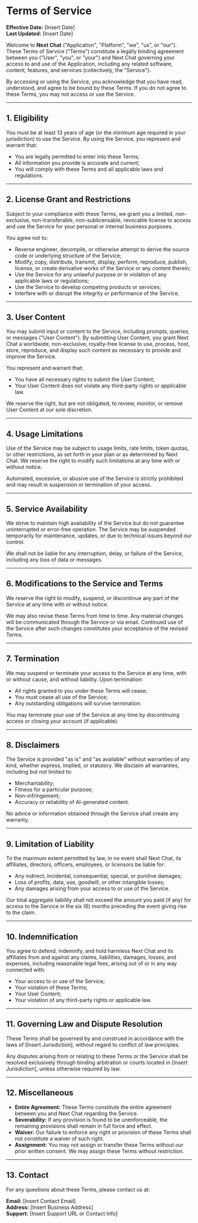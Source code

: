 # Terms of Service

**Effective Date:** [Insert Date]  
**Last Updated:** [Insert Date]

Welcome to **Next Chat** ("Application", "Platform", "we", "us", or "our"). These Terms of Service ("Terms") constitute a legally binding agreement between you ("User", "you", or "your") and Next Chat governing your access to and use of the Application, including any related software, content, features, and services (collectively, the "Service").

By accessing or using the Service, you acknowledge that you have read, understood, and agree to be bound by these Terms. If you do not agree to these Terms, you may not access or use the Service.

---

## 1. Eligibility

You must be at least 13 years of age (or the minimum age required in your jurisdiction) to use the Service. By using the Service, you represent and warrant that:

- You are legally permitted to enter into these Terms;
- All information you provide is accurate and current;
- You will comply with these Terms and all applicable laws and regulations.

---

## 2. License Grant and Restrictions

Subject to your compliance with these Terms, we grant you a limited, non-exclusive, non-transferable, non-sublicensable, revocable license to access and use the Service for your personal or internal business purposes.

You agree not to:

- Reverse engineer, decompile, or otherwise attempt to derive the source code or underlying structure of the Service;
- Modify, copy, distribute, transmit, display, perform, reproduce, publish, license, or create derivative works of the Service or any content therein;
- Use the Service for any unlawful purpose or in violation of any applicable laws or regulations;
- Use the Service to develop competing products or services;
- Interfere with or disrupt the integrity or performance of the Service.

---

## 3. User Content

You may submit input or content to the Service, including prompts, queries, or messages ("User Content"). By submitting User Content, you grant Next Chat a worldwide, non-exclusive, royalty-free license to use, process, host, store, reproduce, and display such content as necessary to provide and improve the Service.

You represent and warrant that:

- You have all necessary rights to submit the User Content;
- Your User Content does not violate any third-party rights or applicable law.

We reserve the right, but are not obligated, to review, monitor, or remove User Content at our sole discretion.

---

## 4. Usage Limitations

Use of the Service may be subject to usage limits, rate limits, token quotas, or other restrictions, as set forth in your plan or as determined by Next Chat. We reserve the right to modify such limitations at any time with or without notice.

Automated, excessive, or abusive use of the Service is strictly prohibited and may result in suspension or termination of your access.

---

## 5. Service Availability

We strive to maintain high availability of the Service but do not guarantee uninterrupted or error-free operation. The Service may be suspended temporarily for maintenance, updates, or due to technical issues beyond our control.

We shall not be liable for any interruption, delay, or failure of the Service, including any loss of data or messages.

---

## 6. Modifications to the Service and Terms

We reserve the right to modify, suspend, or discontinue any part of the Service at any time with or without notice.

We may also revise these Terms from time to time. Any material changes will be communicated through the Service or via email. Continued use of the Service after such changes constitutes your acceptance of the revised Terms.

---

## 7. Termination

We may suspend or terminate your access to the Service at any time, with or without cause, and without liability. Upon termination:

- All rights granted to you under these Terms will cease;
- You must cease all use of the Service;
- Any outstanding obligations will survive termination.

You may terminate your use of the Service at any time by discontinuing access or closing your account (if applicable).

---

## 8. Disclaimers

The Service is provided "as is" and "as available" without warranties of any kind, whether express, implied, or statutory. We disclaim all warranties, including but not limited to:

- Merchantability;
- Fitness for a particular purpose;
- Non-infringement;
- Accuracy or reliability of AI-generated content.

No advice or information obtained through the Service shall create any warranty.

---

## 9. Limitation of Liability

To the maximum extent permitted by law, in no event shall Next Chat, its affiliates, directors, officers, employees, or licensors be liable for:

- Any indirect, incidental, consequential, special, or punitive damages;
- Loss of profits, data, use, goodwill, or other intangible losses;
- Any damages arising from your access to or use of the Service.

Our total aggregate liability shall not exceed the amount you paid (if any) for access to the Service in the six (6) months preceding the event giving rise to the claim.

---

## 10. Indemnification

You agree to defend, indemnify, and hold harmless Next Chat and its affiliates from and against any claims, liabilities, damages, losses, and expenses, including reasonable legal fees, arising out of or in any way connected with:

- Your access to or use of the Service;
- Your violation of these Terms;
- Your User Content;
- Your violation of any third-party rights or applicable law.

---

## 11. Governing Law and Dispute Resolution

These Terms shall be governed by and construed in accordance with the laws of [Insert Jurisdiction], without regard to conflict of law principles.

Any disputes arising from or relating to these Terms or the Service shall be resolved exclusively through binding arbitration or courts located in [Insert Jurisdiction], unless otherwise required by law.

---

## 12. Miscellaneous

- **Entire Agreement:** These Terms constitute the entire agreement between you and Next Chat regarding the Service.
- **Severability:** If any provision is found to be unenforceable, the remaining provisions shall remain in full force and effect.
- **Waiver:** Our failure to enforce any right or provision of these Terms shall not constitute a waiver of such right.
- **Assignment:** You may not assign or transfer these Terms without our prior written consent. We may assign these Terms without restriction.

---

## 13. Contact

For any questions about these Terms, please contact us at:

**Email:** [Insert Contact Email]   
**Address:** [Insert Business Address]  
**Support:** [Insert Support URL or Contact Info]